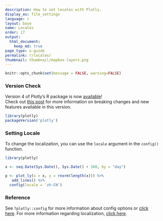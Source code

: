 ```yaml
---
description: How to set locales with Plotly.
display_as: file_settings
language: r
layout: base
name: Locales
order: 17
output:
  html_document:
    keep_md: true
page_type: u-guide
permalink: r/locales/
thumbnail: thumbnail/mapbox-layers.png
---
```


```r
knitr::opts_chunk$set(message = FALSE, warning=FALSE)
```



### Version Check

Version 4 of Plotly's R package is now [available](https://plot.ly/r/getting-started/#installation)!<br>
Check out [this post](http://moderndata.plot.ly/upgrading-to-plotly-4-0-and-above/) for more information on breaking changes and new features available in this version.

```r
library(plotly)
packageVersion('plotly')
```

### Setting Locale
To change the localization, you can use the `locale` argument in the `config()` function. 

``` r
library(plotly)

x <- seq.Date(Sys.Date(), Sys.Date() + 360, by = "day")

p <- plot_ly(x = x, y = rnorm(length(x))) %>%
   add_lines() %>%
  config(locale = 'zh-CN')
```

### Reference

See `?plotly::config` for more information about config options or [click here](https://plot.ly/r/configuration-options/). For more information regarding localization, [click here](https://github.com/plotly/plotly.js/tree/master/dist#to-include-localization).